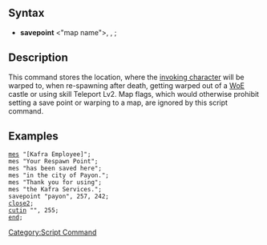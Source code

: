 ==Syntax==
*'''savepoint''' <"map name">, <x>, <y>;

==Description==
This command stores the location, where the [[RID#Usage|invoking character]] will be warped to, when re-spawning after death, getting warped out of a [[WoE]] castle or using skill Teleport Lv2. Map flags, which would otherwise prohibit setting a save point or warping to a map, are ignored by this script command.

==Examples==
 [[mes]] "[Kafra Employee]";
 mes "Your Respawn Point";
 mes "has been saved here";
 mes "in the city of Payon.";
 mes "Thank you for using";
 mes "the Kafra Services.";
 savepoint "payon", 257, 242;
 [[close2]];
 [[cutin]] "", 255;
 [[end]];

[[Category:Script Command]]